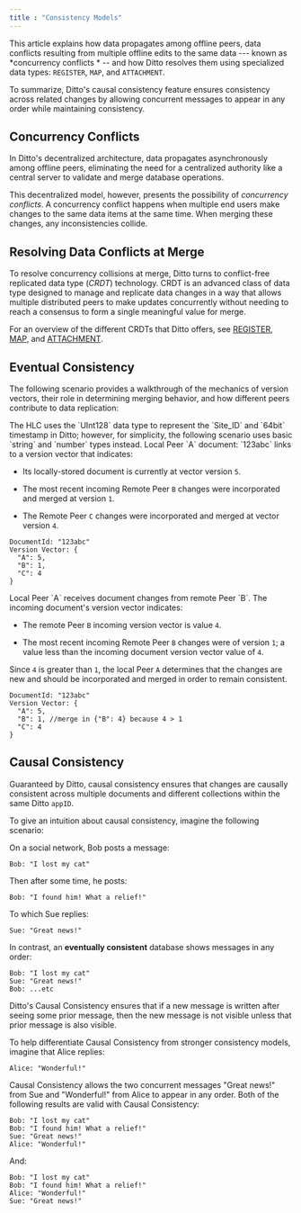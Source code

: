 ```yaml
---
title : "Consistency Models"
---
```


This article explains how data propagates among offline peers, data conflicts resulting from multiple offline edits to the same data --- known as *concurrency conflicts * -- and how Ditto resolves them using specialized data types: `REGISTER`, `MAP`, and `ATTACHMENT`.

To summarize, Ditto's causal consistency feature ensures consistency across related changes by allowing concurrent messages to appear in any order while maintaining consistency.

## Concurrency Conflicts

In Ditto's decentralized architecture, data propagates asynchronously among offline peers, eliminating the need for a centralized authority like a central server to validate and merge database operations.

This decentralized model, however, presents the possibility of *concurrency conflicts*. A concurrency conflict happens when multiple end users make changes to the same data items at the same time. When merging these changes, any inconsistencies collide.

## Resolving Data Conflicts at Merge

To resolve concurrency collisions at merge, Ditto turns to conflict-free replicated data type (*CRDT*) technology. CRDT is an advanced class of data type designed to manage and replicate data changes in a way that allows multiple distributed peers to make updates concurrently without needing to reach a consensus to form a single meaningful value for merge.

For an overview of the different CRDTs that Ditto offers, see [REGISTER](../data-types/register), [MAP](../data-types/map), and [ATTACHMENT](../data-types/attachment).

## Eventual Consistency

The following scenario provides a walkthrough of the mechanics of version vectors, their role in determining merging behavior, and how different peers contribute to data replication:

<Info>
The HLC uses the `UInt128` data type to represent the `Site_ID` and `64bit` timestamp in Ditto; however, for simplicity, the following scenario uses basic `string` and `number` types instead.
</Info>

<Steps>
<Step>
Local Peer `A` document: `123abc` links to a version vector that indicates:

- Its locally-stored document is currently at vector version `5`.

- The most recent incoming Remote Peer `B` changes were incorporated and merged at version `1`.

- The Remote Peer `C` changes were incorporated and merged at vector version `4`.

<CodeGroup>

```text
DocumentId: "123abc"
Version Vector: {
  "A": 5,
  "B": 1,
  "C": 4
}
```

</CodeGroup>
</Step>

<Step>
Local Peer `A` receives document changes from remote Peer `B`. The incoming document's version vector indicates:

- The remote Peer `B` incoming version vector is value  `4`.

- The most recent incoming Remote Peer `B` changes were of version `1`; a value less than the incoming document version vector value of `4`.

Since `4` is greater than `1`, the local Peer `A` determines that the changes are new and should be incorporated and merged in order to remain consistent.

<CodeGroup>

```text
DocumentId: "123abc"
Version Vector: {
  "A": 5,
  "B": 1, //merge in {"B": 4} because 4 > 1
  "C": 4
}
```

</CodeGroup>
</Step>
</Steps>

## Causal Consistency

Guaranteed by Ditto, causal consistency ensures that changes are causally consistent across multiple documents and different collections within the same Ditto `appID`.

To give an intuition about causal consistency, imagine the following scenario:

On a social network, Bob posts a message:

<CodeGroup>

```text
Bob: "I lost my cat"
```

</CodeGroup>

Then after some time, he posts:

<CodeGroup>

```text
Bob: "I found him! What a relief!"
```

</CodeGroup>

To which Sue replies:

<CodeGroup>

```text
Sue: "Great news!"
```

</CodeGroup>

In contrast, an **eventually consistent** database shows messages in any order:

<CodeGroup>

```text
Bob: "I lost my cat"
Sue: "Great news!"
Bob: ...etc
```

</CodeGroup>

Ditto's Causal Consistency ensures that if a new message is written after seeing some prior message, then the new message is not visible unless that prior message is also visible.

To help differentiate Causal Consistency from stronger consistency models, imagine that Alice replies:

<CodeGroup>

```text
Alice: "Wonderful!"
```

</CodeGroup>

Causal Consistency allows the two concurrent messages "Great news!" from Sue and "Wonderful!" from Alice to appear in any order. Both of the following results are valid with Causal Consistency:

<CodeGroup>

```text
Bob: "I lost my cat"
Bob: "I found him! What a relief!"
Sue: "Great news!"
Alice: "Wonderful!"
```

</CodeGroup>

And:

<CodeGroup>

```text
Bob: "I lost my cat"
Bob: "I found him! What a relief!"
Alice: "Wonderful!"
Sue: "Great news!"
```

</CodeGroup>


